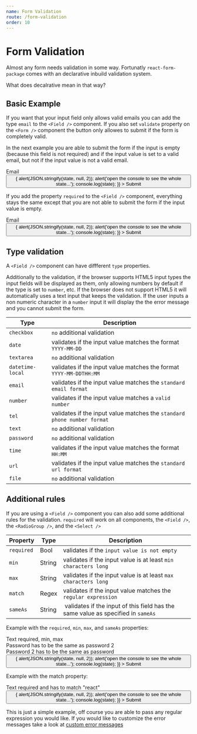 ```yaml
---
name: Form Validation
route: /form-validation
order: 10
---
```



# Form Validation

Almost any form needs validation in some way. Fortunatly `react-form-package` comes with an declarative inbuild validation system.

What does decalrative mean in that way?

## Basic Example

If you want that your input field only allows valid emails you can add the type `email` to the `<Field />` component. If you also set `validate` property on the `<Form />` component the button only allowes to submit if the form is completely valid.

In the next example you are able to submit the form if the input is empty (because this field is not required) and if the input value is set to a valid email, but not if the input value is not a valid email.

<Playground>
  <Form
    validate
  >
    <div>
      Email
      <div>
        <Field type="email" id="email" />
      </div>
    </div>
    <div>
      <Button
        type="submit"
        id="submit"
        onClick={(state) => {
          alert(JSON.stringify(state, null, 2));
          alert('open the console to see the whole state...');
          console.log(state);
        }}
      >
        Submit
      </Button>
    </div>
  </Form>
</Playground>

If you add the property `required` to the `<Field />` component, everything stays the same except that you are not able to submit the form if the input value is empty.

<Playground>
  <Form
    validate
  >
    <div>
      Email
      <div>
        <Field type="email" id="email" required />
      </div>
    </div>
    <div>
      <Button
        type="submit"
        id="submit"
        onClick={(state) => {
          alert(JSON.stringify(state, null, 2));
          alert('open the console to see the whole state...');
          console.log(state);
        }}
      >
        Submit
      </Button>
    </div>
  </Form>
</Playground>

## Type validation

A `<Field />` component can have diffferent `type` properties.

Additionally to the validation, if the browser supports HTML5 input types the input fields will be displayed as them, only allowing numbers by default if the type is set to `number`, etc. If the browser does not support HTML5 it will automatically uses a text input that keeps the validation. If the user inputs a non numeric character in a `number` input it will display the the error message and you cannot submit the form.

Type| Description 
---|---
`checkbox` | `no` additional validation
`date` | validates if the input value matches the format `YYYY-MM-DD`
`textarea` | `no` additional validation
`datetime-local` | validates if the input value matches the format `YYYY-MM-DDTHH:MM`
`email` | validates if the input value matches the `standard email format`
`number` | validates if the input value matches a `valid number`
`tel` | validates if the input value matches the `standard phone number format`
`text` | `no` additional validation
`password` | `no` additional validation
`time` | validates if the input value matches the format `HH:MM`
`url` | validates if the input value matches the `standard url format`
`file` | `no` additional validation

## Additional rules

If you are using a `<Field />` component you can also add some additional rules for the validation.
`required` will work on all components, the `<Field />`, the `<RadioGroup />`, and the `<Select />`

Property | Type | Description 
---|---|---
`required` | Bool | validates if the `input value is not empty`
`min` | String | validates if the input value is at least `min characters long`
`max` | String | validates if the input value is at least `max characters long`
`match` | Regex | validates if the input value matches the `regular expression`
`sameAs` | String | validates if the input of this field has the same value as specified in `sameAs`

Example with the `required`, `min`, `max`, and `sameAs` properties:

<Playground>
  <Form
    validate
  >
    <div>
      Text required, min, max
      <div>
        <Field type="text" id="text" min="2" max="5" required />
      </div>
    </div>
    <div>
      Password has to be the same as password 2
      <div>
        <Field type="password" id="password" sameAs="password2" required />
      </div>
    </div>
    <div>
      Password 2 has to be the same as password
      <div>
        <Field type="password" id="password2" sameAs="password" required />
      </div>
    </div>
    <div>
      <Button
        type="submit"
        id="submit"
        onClick={(state) => {
          alert(JSON.stringify(state, null, 2));
          alert('open the console to see the whole state...');
          console.log(state);
        }}
      >
        Submit
      </Button>
    </div>
  </Form>
</Playground>

Example with the match property:

<Playground>
  <Form
    validate
  >
    <div>
      Text required and has to match "react"
      <div>
        <Field type="text" id="text" match={/react/} required />
      </div>
    </div>
    <div>
      <Button
        type="submit"
        id="submit"
        onClick={(state) => {
          alert(JSON.stringify(state, null, 2));
          alert('open the console to see the whole state...');
          console.log(state);
        }}
      >
        Submit
      </Button>
    </div>
  </Form>
</Playground>

This is just a simple example, off course you are able to pass any regular expression you would like. If you would like to customize the error messages take a look at [custom error messages](/custom-error-messages)
